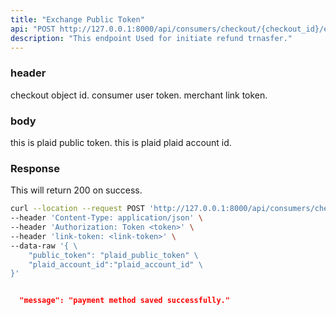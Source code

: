 ```yaml
---
title: "Exchange Public Token"
api: "POST http://127.0.0.1:8000/api/consumers/checkout/{checkout_id}/exchange_public_token/"
description: "This endpoint Used for initiate refund trnasfer."
---
```


### header
<ParamField path="checkout_id" type="string">
  checkout object id.
</ParamField>

<ParamField header="Authorization" type="string">
  consumer user token.
</ParamField>

<ParamField header="link-token" type="string">
  merchant link token.
</ParamField>

### body
<ParamField body="public_token" type="string">
  this is plaid public token.
</ParamField>

<ParamField body="plaid_account_id" type="string">
  this is plaid plaid account id.
</ParamField>

### Response

<ResponseField name="success" type="number">
  This will return 200 on success.
</ResponseField>

<RequestExample>

```bash Example Request
curl --location --request POST 'http://127.0.0.1:8000/api/consumers/checkout/{checkout_id}/exchange_public_token/' \
--header 'Content-Type: application/json' \
--header 'Authorization: Token <token>' \
--header 'link-token: <link-token>' \
--data-raw '{ \
    "public_token": "plaid_public_token" \
    "plaid_account_id":"plaid_account_id" \
}' 
```

</RequestExample>

<ResponseExample>

```json Response

  "message": "payment method saved successfully."
  
```

</ResponseExample>
